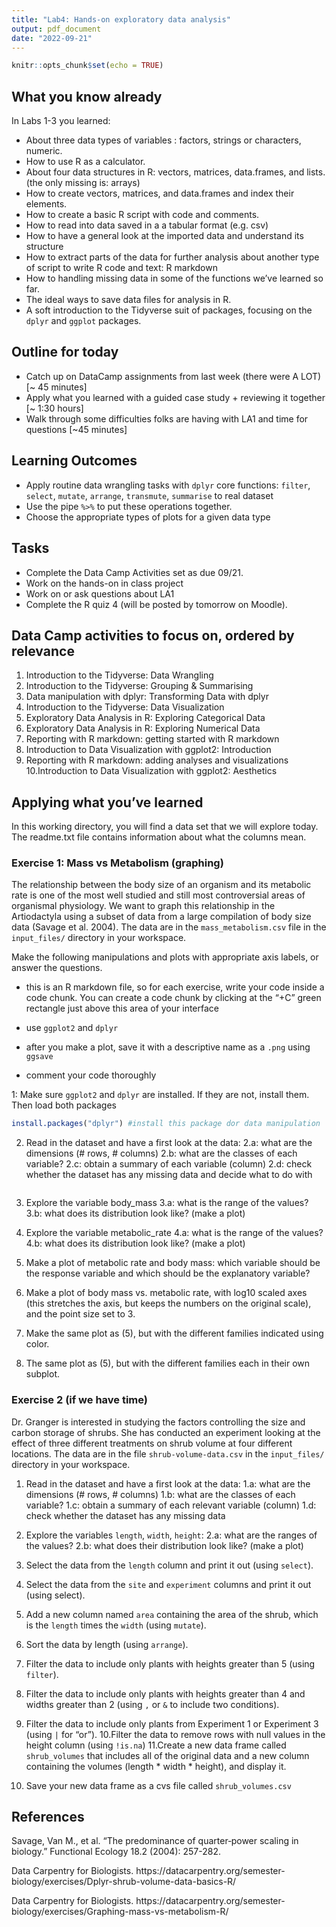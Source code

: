 ```yaml
---
title: "Lab4: Hands-on exploratory data analysis"
output: pdf_document
date: "2022-09-21"
---
```


```r
knitr::opts_chunk$set(echo = TRUE)
```

## What you know already

In Labs 1-3 you learned:

* About three data types of variables : factors, strings or characters, numeric.
* How to use R as a calculator.
* About four data structures in R: vectors, matrices, data.frames, and lists. (the only missing is: arrays) 
* How to create vectors, matrices, and data.frames and index their elements.
* How to create a basic  R script with code and comments.
* How to read into data saved in a a tabular format (e.g. csv)
* How to have a general look at the imported data and understand its structure
* How to extract parts of the data for further analysis
 about another type of script to write R code and text: R markdown
* How to handling missing data in some of the functions we've learned so far. 
* The ideal ways to save data files for analysis in R.
* A soft introduction to the Tidyverse suit of packages, focusing on the `dplyr` and `ggplot` packages.

## Outline for today
* Catch up on DataCamp assignments from last week (there were A LOT) [~ 45 minutes]
* Apply what you learned with a guided case study + reviewing it together [~ 1:30 hours]
* Walk through some difficulties folks are having with LA1 and time for questions [~45 minutes]

## Learning Outcomes

* Apply routine data wrangling tasks with `dplyr` core functions: `filter`, `select`, `mutate`, `arrange`, `transmute`, `summarise` to real dataset
* Use the pipe `%>%` to put these operations together.
* Choose the appropriate types of plots for a given data type

## Tasks

* Complete the Data Camp Activities set as due 09/21.
* Work on the hands-on in class project
* Work on or ask questions about LA1
* Complete the R quiz 4 (will be posted by tomorrow on Moodle).


## Data Camp activities to focus on, ordered by relevance


1. Introduction to the Tidyverse: Data Wrangling
2. Introduction to the Tidyverse: Grouping & Summarising
3. Data manipulation with dplyr: Transforming Data with dplyr
4. Introduction to the Tidyverse:  Data Visualization
5. Exploratory Data Analysis in R: Exploring Categorical Data
6. Exploratory Data Analysis in R: Exploring Numerical Data
7. Reporting with R markdown: getting started with R markdown
8. Introduction to Data Visualization with ggplot2: Introduction
9. Reporting with R markdown: adding analyses and visualizations
10.Introduction to Data Visualization with ggplot2: Aesthetics

## Applying what you've learned


In this working directory, you will find a data set that we will explore today. The readme.txt file contains information about what the columns mean.

### Exercise 1: Mass vs Metabolism (graphing)


The relationship between the body size of an organism and its metabolic rate is one of the most well studied and still most controversial areas of organismal physiology. We want to graph this relationship in the Artiodactyla using a subset of data from a large compilation of body size data (Savage et al. 2004). The data are in the `mass_metabolism.csv` file in the `input_files/` directory in your workspace.

Make the following manipulations and plots with appropriate axis labels, or answer the questions.

* this is an R markdown file, so for each exercise, write your code inside a code chunk. You can create a code chunk by clicking at the "+C" green rectangle just above this area of your interface

* use `ggplot2` and `dplyr`

* after you make a plot, save it with a descriptive name as a `.png` using `ggsave`

* comment your code thoroughly

1: Make sure `ggplot2` and `dplyr` are installed. If they are not, install them. Then load both packages


```r
install.packages("dplyr") #install this package dor data manipulation

```

2. Read in the dataset and have a first look at the data:
2.a: what are the dimensions (# rows, # columns)
2.b: what are the classes of each variable? 
2.c: obtain a summary of each variable (column)
2.d: check whether the dataset has any missing data and decide what to do with

```r

```

3. Explore the variable body_mass
3.a: what is the range of the values?
3.b: what does its distribution look like? (make a plot)

4. Explore the variable metabolic_rate
4.a: what is the range of the values?
4.b: what does its distribution look like? (make a plot)
5. Make a plot of metabolic rate and body mass: which variable should be the response variable and which should be the explanatory variable?
6. Make a plot of body mass vs. metabolic rate, with log10 scaled axes (this stretches the axis, but keeps the numbers on the original scale), and the point size set to 3.
7. Make the same plot as (5), but with the different families indicated using color.
8. The same plot as (5), but with the different families each in their own subplot.

### Exercise 2 (if we have time)

Dr. Granger is interested in studying the factors controlling the size and carbon storage of shrubs. She has conducted an experiment looking at the effect of three different treatments on shrub volume at four different locations. The data are in the file `shrub-volume-data.csv` in the `input_files/` directory in your workspace.

1. Read in the dataset and have a first look at the data:
1.a: what are the dimensions (# rows, # columns)
1.b: what are the classes of each variable? 
1.c: obtain a summary of each relevant variable (column)
1.d: check whether the dataset has any missing data

2. Explore the variables `length`, `width`, `height`:
2.a: what are the ranges of the values?
2.b: what does their distribution look like? (make a plot)

3. Select the data from the `length` column and print it out (using `select`).
4. Select the data from the `site` and `experiment` columns and print it out (using select).
5. Add a new column named `area` containing the area of the shrub, which is the `length` times the `width` (using `mutate`).
6. Sort the data by length (using `arrange`).
7. Filter the data to include only plants with heights greater than 5 (using `filter`).
8. Filter the data to include only plants with heights greater than 4 and widths greater than 2 (using `,` or `&` to include two conditions).
9. Filter the data to include only plants from Experiment 1 or Experiment 3 (using `|` for “or”).
10.Filter the data to remove rows with null values in the height column (using `!is.na`)
11.Create a new data frame called `shrub_volumes` that includes all of the original data and a new column containing the volumes (length * width * height), and display it.
12. Save your new data frame as a cvs file called `shrub_volumes.csv`

## References

Savage, Van M., et al. "The predominance of quarter‐power scaling in biology." Functional Ecology 18.2 (2004): 257-282.

Data Carpentry for Biologists. https://datacarpentry.org/semester-biology/exercises/Dplyr-shrub-volume-data-basics-R/

Data Carpentry for Biologists. https://datacarpentry.org/semester-biology/exercises/Graphing-mass-vs-metabolism-R/
